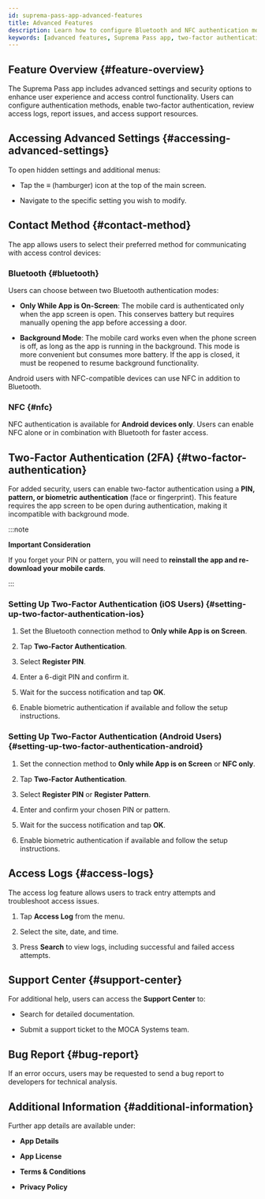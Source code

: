 ```yaml
---
id: suprema-pass-app-advanced-features
title: Advanced Features
description: Learn how to configure Bluetooth and NFC authentication modes, set up two-factor authentication with PIN or biometric options, review access logs, and access support features in the Suprema Pass app.
keywords: [advanced features, Suprema Pass app, two-factor authentication, access logs, support options]
---
```



## Feature Overview {#feature-overview}

The Suprema Pass app includes advanced settings and security options to enhance user experience and access control functionality. Users can configure authentication methods, enable two-factor authentication, review access logs, report issues, and access support resources.

<CustomerNote />


## Accessing Advanced Settings {#accessing-advanced-settings}

To open hidden settings and additional menus:

* Tap the **≡** (hamburger) icon at the top of the main screen.

* Navigate to the specific setting you wish to modify.


## Contact Method {#contact-method}

The app allows users to select their preferred method for communicating with access control devices:

### Bluetooth {#bluetooth}

Users can choose between two Bluetooth authentication modes:

* **Only While App is On-Screen**: The mobile card is authenticated only when the app screen is open. This conserves battery but requires manually opening the app before accessing a door.

* **Background Mode**: The mobile card works even when the phone screen is off, as long as the app is running in the background. This mode is more convenient but consumes more battery. If the app is closed, it must be reopened to resume background functionality.

Android users with NFC-compatible devices can use NFC in addition to Bluetooth.

### NFC {#nfc}

NFC authentication is available for **Android devices only**. Users can enable NFC alone or in combination with Bluetooth for faster access.


## Two-Factor Authentication (2FA) {#two-factor-authentication}

For added security, users can enable two-factor authentication using a **PIN, pattern, or biometric authentication** (face or fingerprint). This feature requires the app screen to be open during authentication, making it incompatible with background mode.

:::note

**Important Consideration**

If you forget your PIN or pattern, you will need to **reinstall the app and re-download your mobile cards**.

:::

### Setting Up Two-Factor Authentication (iOS Users) {#setting-up-two-factor-authentication-ios}

1. Set the Bluetooth connection method to **Only while App is on Screen**.

1. Tap **Two-Factor Authentication**.

1. Select **Register PIN**.

1. Enter a 6-digit PIN and confirm it.

1. Wait for the success notification and tap **OK**.

1. Enable biometric authentication if available and follow the setup instructions.

### Setting Up Two-Factor Authentication (Android Users) {#setting-up-two-factor-authentication-android}

1. Set the connection method to **Only while App is on Screen** or **NFC only**.

1. Tap **Two-Factor Authentication**.

1. Select **Register PIN** or **Register Pattern**.

1. Enter and confirm your chosen PIN or pattern.

1. Wait for the success notification and tap **OK**.

1. Enable biometric authentication if available and follow the setup instructions.


## Access Logs {#access-logs}

The access log feature allows users to track entry attempts and troubleshoot access issues.

1. Tap **Access Log** from the menu.

1. Select the site, date, and time.

1. Press **Search** to view logs, including successful and failed access attempts.


## Support Center {#support-center}

For additional help, users can access the **Support Center** to:

* Search for detailed documentation.

* Submit a support ticket to the MOCA Systems team.


## Bug Report {#bug-report}

If an error occurs, users may be requested to send a bug report to developers for technical analysis.


## Additional Information {#additional-information}

Further app details are available under:

* **App Details**

* **App License**

* **Terms & Conditions**

* **Privacy Policy**
